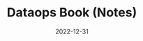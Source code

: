 ---
title: 'Dataops Book (Notes)'
date: '2022-12-31'
tags: [Dataops, data, datawarehouse, DataOps]
draft: false
summary: "Dataops Book (Notes)"
images: []
layout: PostSimple
---